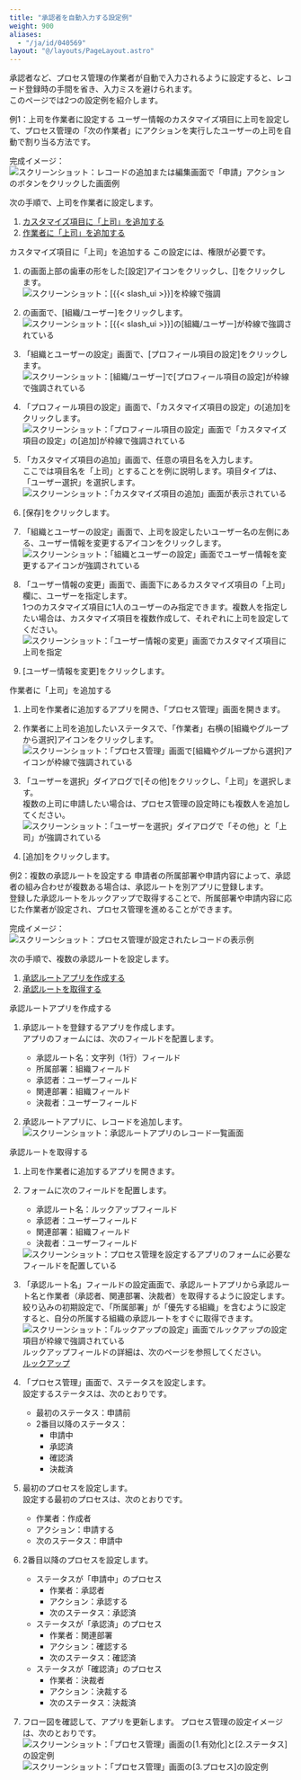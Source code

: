 ```yaml
---
title: "承認者を自動入力する設定例"
weight: 900
aliases:
  - "/ja/id/040569"
layout: "@/layouts/PageLayout.astro"
---
```




承認者など、プロセス管理の作業者が自動で入力されるように設定すると、レコード登録時の手間を省き、入力ミスを避けられます。  
このページでは2つの設定例を紹介します。

<Heading id="process_assign_manager_10">例1：上司を作業者に設定する</Heading>
ユーザー情報のカスタマイズ項目に上司を設定して、プロセス管理の「次の作業者」にアクションを実行したユーザーの上司を自動で割り当る方法です。

完成イメージ：  
<Img src="/k/kintone/img-ja/assign_manager_07.png" alt="スクリーンショット：レコードの追加または編集画面で「申請」アクションのボタンをクリックした画面例" />

次の手順で、上司を作業者に設定します。

<Listsummary>

1. [カスタマイズ項目に「上司」を追加する](#process_assign_manager_1010)
1. [作業者に「上司」を追加する](#process_assign_manager_1020)

</Listsummary>

<Heading level={3} id="process_assign_manager_1010">カスタマイズ項目に「上司」を追加する</Heading>
この設定には、<SlashUi />権限が必要です。

1. <Kintone />の画面上部の歯車の形をした[設定]アイコンをクリックし、[<SlashUi />]をクリックします。  
   <Img src="/k/kintone/img-ja/assign_manager_19.png" alt="スクリーンショット：[{{&lt; slash_ui &gt;}}]を枠線で強調" />

1. <SlashUi />の画面で、[組織/ユーザー]をクリックします。  
   <Img src="/k/kintone/img-ja/assign_manager_20.png" alt="スクリーンショット：[{{&lt; slash_ui &gt;}}]の[組織/ユーザー]が枠線で強調されている" />

1. 「組織とユーザーの設定」画面で、[プロフィール項目の設定]をクリックします。  
   <Img src="/k/kintone/img-ja/assign_manager_img2.png" alt="スクリーンショット：[組織/ユーザー]で[プロフィール項目の設定]が枠線で強調されている" />

1. 「プロフィール項目の設定」画面で、「カスタマイズ項目の設定」の[追加]をクリックします。  
   <Img src="/k/kintone/img-ja/assign_manager_img3.png" alt="スクリーンショット：「プロフィール項目の設定」画面で「カスタマイズ項目の設定」の[追加]が枠線で強調されている" />

1. 「カスタマイズ項目の追加」画面で、任意の項目名を入力します。  
  ここでは項目名を「上司」とすることを例に説明します。項目タイプは、「ユーザー選択」を選択します。  
   <Img src="/k/kintone/img-ja/assign_manager_img4.png" alt="スクリーンショット：「カスタマイズ項目の追加」画面が表示されている" />

1. [保存]をクリックします。

1. 「組織とユーザーの設定」画面で、上司を設定したいユーザー名の左側にある、ユーザー情報を変更するアイコンをクリックします。  
   <Img src="/k/kintone/img-ja/assign_manager_img5.png" alt="スクリーンショット：「組織とユーザーの設定」画面でユーザー情報を変更するアイコンが強調されている" />

1. 「ユーザー情報の変更」画面で、画面下にあるカスタマイズ項目の「上司」欄に、ユーザーを指定します。  
  1つのカスタマイズ項目に1人のユーザーのみ指定できます。複数人を指定したい場合は、カスタマイズ項目を複数作成して、それぞれに上司を設定してください。  
   <Img src="/k/kintone/img-ja/assign_manager_img6.png" alt="スクリーンショット：「ユーザー情報の変更」画面でカスタマイズ項目に上司を指定" />

1. [ユーザー情報を変更]をクリックします。

<Heading level={3} id="process_assign_manager_1020">作業者に「上司」を追加する</Heading>
1. 上司を作業者に追加する<Kintone />アプリを開き、「プロセス管理」画面を開きます。

1. 作業者に上司を追加したいステータスで、「作業者」右横の[組織やグループから選択]アイコンをクリックします。
   <Img src="/k/kintone/img-ja/assign_manager_img1.png" alt="スクリーンショット：「プロセス管理」画面で[組織やグループから選択]アイコンが枠線で強調されている" />

1. 「ユーザーを選択」ダイアログで[その他]をクリックし、「上司」を選択します。  
    複数の上司に申請したい場合は、プロセス管理の設定時にも複数人を追加してください。  
    <Img src="/k/kintone/img-ja/assign_manager_2.png" alt="スクリーンショット：「ユーザーを選択」ダイアログで「その他」と「上司」が強調されている" />

1. [追加]をクリックします。

<Heading id="process_assign_manager_20">例2：複数の承認ルートを設定する</Heading>
申請者の所属部署や申請内容によって、承認者の組み合わせが複数ある場合は、承認ルートを別アプリに登録します。  
登録した承認ルートをルックアップで取得することで、所属部署や申請内容に応じた作業者が設定され、プロセス管理を進めることができます。

完成イメージ：  
<Img src="/k/kintone/img-ja/assign_manager_18.png" alt="スクリーンショット：プロセス管理が設定されたレコードの表示例" />

次の手順で、複数の承認ルートを設定します。

<Listsummary>

1. [承認ルートアプリを作成する](#process_assign_manager_2010)
1. [承認ルートを取得する](#process_assign_manager_2020)

</Listsummary>

<Heading level={3} id="process_assign_manager_2010">承認ルートアプリを作成する</Heading>
1. 承認ルートを登録するアプリを作成します。  
   アプリのフォームには、次のフィールドを配置します。
   * 承認ルート名：文字列（1行）フィールド
   * 所属部署：組織フィールド
   * 承認者：ユーザーフィールド
   * 関連部署：組織フィールド
   * 決裁者：ユーザーフィールド

1. 承認ルートアプリに、レコードを追加します。  
   <Img src="/k/kintone/img-ja/assign_manager_14.png" alt="スクリーンショット：承認ルートアプリのレコード一覧画面" />

<Heading level={3} id="process_assign_manager_2020">承認ルートを取得する</Heading>
1. 上司を作業者に追加する<Kintone />アプリを開きます。

1. フォームに次のフィールドを配置します。
   * 承認ルート名：ルックアップフィールド
   * 承認者：ユーザーフィールド
   * 関連部署：組織フィールド
   * 決裁者：ユーザーフィールド

   <Img src="/k/kintone/img-ja/assign_manager_15.png" alt="スクリーンショット：プロセス管理を設定するアプリのフォームに必要なフィールドを配置している" />

1. 「承認ルート名」フィールドの設定画面で、承認ルートアプリから承認ルート名と作業者（承認者、関連部署、決裁者）を取得するように設定します。  
  絞り込みの初期設定で、「所属部署」が「優先する組織」を含むように設定すると、自分の所属する組織の承認ルートをすぐに取得できます。  
   <Img src="/k/kintone/img-ja/assign_manager_16.png" alt="スクリーンショット：「ルックアップの設定」画面でルックアップの設定項目が枠線で強調されている" />
  ルックアップフィールドの詳細は、次のページを参照してください。  
  [ルックアップ](/k/ja/id/040526.html)

1. 「プロセス管理」画面で、ステータスを設定します。  
   設定するステータスは、次のとおりです。
   * 最初のステータス：申請前
   * 2番目以降のステータス：
     * 申請中
     * 承認済
     * 確認済
     * 決裁済

1. 最初のプロセスを設定します。  
   設定する最初のプロセスは、次のとおりです。
   * 作業者：作成者
   * アクション：申請する
   * 次のステータス：申請中

1. 2番目以降のプロセスを設定します。
   * ステータスが「申請中」のプロセス
     * 作業者：承認者
     * アクション：承認する
     * 次のステータス：承認済
   * ステータスが「承認済」のプロセス
     * 作業者：関連部署
     * アクション：確認する
     * 次のステータス：確認済
   * ステータスが「確認済」のプロセス
     * 作業者：決裁者
     * アクション：決裁する
     * 次のステータス：決裁済

1. フロー図を確認して、アプリを更新します。
   プロセス管理の設定イメージは、次のとおりです。
   <Img src="/k/kintone/img-ja/assign_manager_17_1.png" alt="スクリーンショット：「プロセス管理」画面の[1.有効化]と[2.ステータス]の設定例" />
   <Img src="/k/kintone/img-ja/assign_manager_17_2.png" alt="スクリーンショット：「プロセス管理」画面の[3.プロセス]の設定例" />

